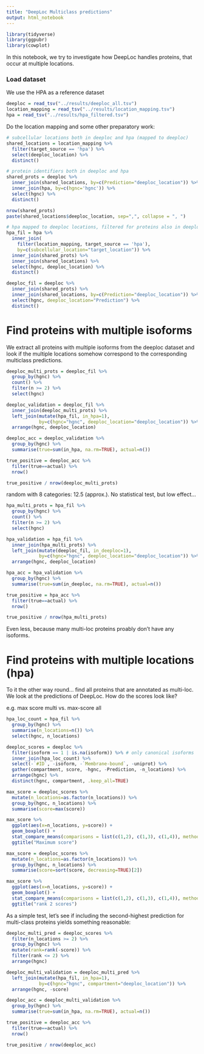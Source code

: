 ```yaml
---
title: "DeepLoc Multiclass predictions"
output: html_notebook
---
```


```r
library(tidyverse)
library(ggpubr)
library(cowplot)
```

In this notebook, we try to investigate how DeepLoc handles proteins, that occur at multiple locations. 

### Load dataset
We use the HPA as a reference dataset
```r
deeploc = read_tsv("../results/deeploc_all.tsv")
location_mapping = read_tsv("../results/location_mapping.tsv")
hpa = read_tsv("../results/hpa_filtered.tsv")
```

Do the location mapping and some other preparatory work:
```r
# subcellular locations both in deeploc and hpa (mapped to deeploc)
shared_locations = location_mapping %>%
  filter(target_source == 'hpa') %>%
  select(deeploc_location) %>%
  distinct()

# protein identifiers both in deeploc and hpa
shared_prots = deeploc %>% 
  inner_join(shared_locations, by=c(Prediction="deeploc_location")) %>%
  inner_join(hpa, by=c(hgnc='hgnc')) %>%
  select(hgnc) %>%
  distinct()

nrow(shared_prots)
paste(shared_locations$deeploc_location, sep=",", collapse = ", ")
```

```r
# hpa mapped to deeploc locations, filtered for proteins also in deeploc dataset
hpa_fil = hpa %>%
  inner_join(
    filter(location_mapping, target_source == 'hpa'),
    by=c(subcellular_location="target_location")) %>%
  inner_join(shared_prots) %>%
  inner_join(shared_locations) %>%
  select(hgnc, deeploc_location) %>%
  distinct()

deeploc_fil = deeploc %>%
  inner_join(shared_prots) %>%
  inner_join(shared_locations, by=c(Prediction="deeploc_location")) %>%
  select(hgnc, deeploc_location="Prediction") %>%
  distinct()
```

# Find proteins with multiple isoforms
We extract all proteins with multiple isoforms from the deeploc dataset and look if the multiple locations somehow correspond to the corresponding multiclass predictions. 

```r
deeploc_multi_prots = deeploc_fil %>%
  group_by(hgnc) %>%
  count() %>%
  filter(n >= 2) %>%
  select(hgnc)

deeploc_validation = deeploc_fil %>%
  inner_join(deeploc_multi_prots) %>%
  left_join(mutate(hpa_fil, in_hpa=1),
            by=c(hgnc="hgnc", deeploc_location="deeploc_location")) %>% 
  arrange(hgnc, deeploc_location)

deeploc_acc = deeploc_validation %>%
  group_by(hgnc) %>%
  summarise(true=sum(in_hpa, na.rm=TRUE), actual=n())

true_positive = deeploc_acc %>%
  filter(true==actual) %>%
  nrow()

true_positive / nrow(deeploc_multi_prots)
```
random with 8 categories: 12.5 (approx.). No statistical test, but low effect...

```r
hpa_multi_prots = hpa_fil %>%
  group_by(hgnc) %>%
  count() %>%
  filter(n >= 2) %>%
  select(hgnc)

hpa_validation = hpa_fil %>%
  inner_join(hpa_multi_prots) %>%
  left_join(mutate(deeploc_fil, in_deeploc=1),
            by=c(hgnc="hgnc", deeploc_location="deeploc_location")) %>% 
  arrange(hgnc, deeploc_location)

hpa_acc = hpa_validation %>%
  group_by(hgnc) %>%
  summarise(true=sum(in_deeploc, na.rm=TRUE), actual=n())

true_positive = hpa_acc %>%
  filter(true==actual) %>%
  nrow()

true_positive / nrow(hpa_multi_prots)
```

Even less, because many multi-loc proteins proably don't have any isoforms. 


# Find proteins with multiple locations (hpa)
To it the other way round... find all proteins that are annotated as multi-loc. We look at the predictions of DeepLoc. How do the scores look like? 

e.g. max score multi vs. max-score all


```r
hpa_loc_count = hpa_fil %>%
  group_by(hgnc) %>%
  summarise(n_locations=n()) %>%
  select(hgnc, n_locations)

deeploc_scores = deeploc %>% 
  filter(isoform == 1 | is.na(isoform)) %>% # only canonical isoforms
  inner_join(hpa_loc_count) %>%
  select(-`#ID`, -isoform, -`Membrane-bound`, -uniprot) %>%
  gather(compartment, score, -hgnc, -Prediction, -n_locations) %>%
  arrange(hgnc) %>%
  distinct(hgnc, compartment, .keep_all=TRUE)
```

```r
max_score = deeploc_scores %>%
  mutate(n_locations=as.factor(n_locations)) %>%
  group_by(hgnc, n_locations) %>%
  summarise(score=max(score)) 

max_score %>%
  ggplot(aes(x=n_locations, y=score)) +
  geom_boxplot() + 
  stat_compare_means(comparisons = list(c(1,2), c(1,3), c(1,4)), method = 'wilcox.test') + 
  ggtitle("Maximum score")
```


```r
max_score = deeploc_scores %>%
  mutate(n_locations=as.factor(n_locations)) %>%
  group_by(hgnc, n_locations) %>%
  summarise(score=sort(score, decreasing=TRUE)[2])

max_score %>%
  ggplot(aes(x=n_locations, y=score)) + 
  geom_boxplot() + 
  stat_compare_means(comparisons = list(c(1,2), c(1,3), c(1,4)), method = 'wilcox.test') + 
  ggtitle("rank 2 scores")
```

As a simple test, let's see if including the second-highest prediction for multi-class proteins yields something reasonable: 
```r
deeploc_multi_pred = deeploc_scores %>%
  filter(n_locations >= 2) %>%
  group_by(hgnc) %>%
  mutate(rank=rank(-score)) %>%
  filter(rank <= 2) %>%
  arrange(hgnc)

deeploc_multi_validation = deeploc_multi_pred %>%
  left_join(mutate(hpa_fil, in_hpa=1),
            by=c(hgnc="hgnc", compartment="deeploc_location")) %>% 
  arrange(hgnc, -score)

deeploc_acc = deeploc_multi_validation %>%
  group_by(hgnc) %>%
  summarise(true=sum(in_hpa, na.rm=TRUE), actual=n())

true_positive = deeploc_acc %>%
  filter(true==actual) %>%
  nrow()

true_positive / nrow(deeploc_acc)
```


